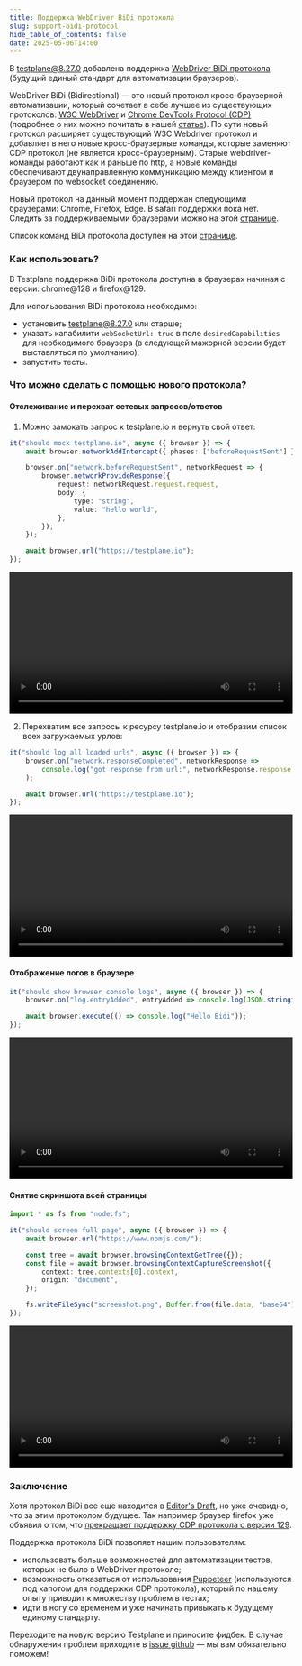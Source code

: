 ```yaml
---
title: Поддержка WebDriver BiDi протокола
slug: support-bidi-protocol
hide_table_of_contents: false
date: 2025-05-06T14:00
---
```



В [testplane@8.27.0][testplane@8.27.0] добавлена поддержка [WebDriver BiDi протокола][bidi] (будущий единый стандарт для автоматизации браузеров).

<!-- truncate -->

WebDriver BiDi (Bidirectional) — это новый протокол кросс-браузерной автоматизации, который сочетает в себе лучшее из существующих протоколов: [W3C WebDriver][webdriver] и [Chrome DevTools Protocol (CDP)][cdp] (подробнее о них можно почитать в нашей [статье][webvider-vs-cdp]). По сути новый протокол расширяет существующий
W3C Webdriver протокол и добавляет в него новые кросс-браузерные команды, которые заменяют CDP протокол (не является кросс-браузерным). Старые webdriver-команды работают как и раньше по http, а новые команды обеспечивают двунаправленную коммуникацию между клиентом и браузером по websocket соединению.

Новый протокол на данный момент поддержан следующими браузерами: Chrome, Firefox, Edge. В safari поддержки пока нет. Следить за поддерживаемыми браузерами можно на этой [странице][bidi-browsers-support].

Список команд BiDi протокола доступен на этой [странице][bidi-commands].

### Как использовать?

<Admonition type="warning">
    В Testplane поддержка BiDi протокола доступна в браузерах начиная с версии: chrome@128 и
    firefox@129.
</Admonition>

Для использования BiDi протокола необходимо:

-   установить testplane@8.27.0 или старше;
-   указать капабилити `webSocketUrl: true` в поле `desiredCapabilities` для необходимого браузера (в следующей мажорной версии будет выставляться по умолчанию);
-   запустить тесты.

### Что можно сделать с помощью нового протокола?

#### Отслеживание и перехват сетевых запросов/ответов

1. Можно замокать запрос к testplane.io и вернуть свой ответ:

```typescript
it("should mock testplane.io", async ({ browser }) => {
    await browser.networkAddIntercept({ phases: ["beforeRequestSent"] });

    browser.on("network.beforeRequestSent", networkRequest => {
        browser.networkProvideResponse({
            request: networkRequest.request.request,
            body: {
                type: "string",
                value: "hello world",
            },
        });
    });

    await browser.url("https://testplane.io");
});
```

<video src={mockNetworkRequestExampleUrl} width="100%" controls="controls">
    Тег video не поддерживается вашим браузером.
    <a href="video/blog/bidi/mock-network-request-example.mp4">Скачайте видео</a>.
</video>

2. Перехватим все запросы к ресурсу testplane.io и отобразим список всех загружаемых урлов:

```typescript
it("should log all loaded urls", async ({ browser }) => {
    browser.on("network.responseCompleted", networkResponse =>
        console.log("got response from url:", networkResponse.response.url),
    );

    await browser.url("https://testplane.io");
});
```

<video src={networkResponsesExampleUrl} width="100%" controls="controls">
    Тег video не поддерживается вашим браузером.
    <a href="video/blog/bidi/network-responses-example.mp4">Скачайте видео</a>.
</video>

#### Отображение логов в браузере

```typescript
it("should show browser console logs", async ({ browser }) => {
    browser.on("log.entryAdded", entryAdded => console.log(JSON.stringify(entryAdded, null, 4)));

    await browser.execute(() => console.log("Hello Bidi"));
});
```

<video src={browserLogsExampleUrl} width="100%" controls="controls">
    Тег video не поддерживается вашим браузером.
    <a href="video/blog/bidi/browser-logs-example.mp4">Скачайте видео</a>.
</video>

#### Снятие скриншота всей страницы

```typescript
import * as fs from "node:fs";

it("should screen full page", async ({ browser }) => {
    await browser.url("https://www.npmjs.com/");

    const tree = await browser.browsingContextGetTree({});
    const file = await browser.browsingContextCaptureScreenshot({
        context: tree.contexts[0].context,
        origin: "document",
    });

    fs.writeFileSync("screenshot.png", Buffer.from(file.data, "base64"));
});
```

<video src={screenFullPageExampleUrl} width="100%" controls="controls">
    Тег video не поддерживается вашим браузером.
    <a href="video/blog/bidi/screen-full-page-example.mp4">Скачайте видео</a>.
</video>

### Заключение

Хотя протокол BiDi все еще находится в [Editor's Draft][editors-draft], но уже очевидно, что за этим протоколом будущее. Так например браузер firefox уже объявил о том, что [прекращает поддержку CDP протокола с версии 129][ff-deprecate-cdp].

Поддержка протокола BiDi позволяет нашим пользователям:

-   использовать больше возможностей для автоматизации тестов, которых не было в WebDriver протоколе;
-   возможность отказаться от использования [Puppeteer][puppeteer] (используются под капотом для поддержки CDP протокола), который по нашему опыту приводит к множеству проблем в тестах;
-   идти в ногу со временем и уже начинать привыкать к будущему единому стандарту.

Переходите на новую версию Testplane и приносите фидбек. В случае обнаружения проблем приходите в [issue github][gh-issues] — мы вам обязательно поможем!

[testplane@8.27.0]: https://github.com/gemini-testing/testplane/releases/tag/v8.27.0
[bidi]: https://w3c.github.io/webdriver-bidi/
[webdriver]: https://www.w3.org/TR/webdriver1/
[cdp]: https://chromedevtools.github.io/devtools-protocol/
[webvider-vs-cdp]: https://testplane.io/ru/docs/v8/reference/webdriver-vs-cdp/
[bidi-browsers-support]: https://wpt.fyi/results/webdriver/tests/bidi?label=master&label=stable&aligned
[bidi-commands]: https://webdriver.io/docs/api/webdriverBidi
[editors-draft]: https://www.w3.org/standards/types/#ED
[ff-deprecate-cdp]: https://fxdx.dev/deprecating-cdp-support-in-firefox-embracing-the-future-with-webdriver-bidi/
[puppeteer]: https://pptr.dev/
[gh-issues]: https://github.com/gemini-testing/testplane/issues
